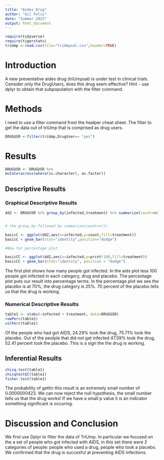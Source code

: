 ```yaml
---
title: "Aides Drug"
author: "Gil Felix"
date: "Summer 2023"
output: html_document
---
```


```r
require(tidyverse)
require(tigerstats)
triUmp <-read.csv(file="triUmpsal.csv",header=TRUE)
```

# Introduction

<!--In this section you explain what you are trying to show.  Where did the data come from?  What is the research or other question you are trying to answer?.  If you skimp in this section expect to be marked down in your grade. Paint a picture of the project a couple of paragraphs is expected!-->

A new  preventative aides drug (triUmpsal) is under test in clinical trials. Consider only the DrugUsers, does this drug seem effective?  Hint - use dplyr to obtain that subpopulation with the filter command.

# Methods

<!--Decide on your methods:  use "variable analysis" or other appropriate descriptors.  Make sure to choose at least one graphical method and at least one numerical method. Discuss what data manipulations may be needed for example subsetting or other binning procedures and what sort of graphical displays and inferential tools will be used!-->

I need to use a filter command from the healper cheat sheet. The filter to get the data out of triUmp that is comprised as drug users. 

```r
DRUGUSR <-filter(triUmp,DrugUser== "yes")
```


# Results

<!--Divide this section into two sub-sections:  One for your descriptive  results and one for your inferential results.!-->

```r
DRUGUSR <- DRUGUSR %>%
mutate(across(where(is.character), as.factor))
```

## Descriptive Results

### Graphical Descriptive Results

<!--Graphical results here.  Make sure to show your code.  Provide appropriate labels for axes, giving units if possible, and provide a good title for the graph, too.  Use the graphical results to describe the patterns if any that exist in the data as focused toward the research question. Bottom line is to explain the features of the graph that are relevant to conforming or departing to what is expected by your null hypothesis !-->

```r
dd2 <- DRUGUSR %>% group_by(infected,treatment) %>% summarize(count=n()) %>% mutate(prcnt=count/sum(count))


# the group_by followed by summarize(count=n())

basicC <- ggplot(dd2,aes(x=infected,y=count,fill=treatment))
basicC + geom_bar(stat="identity",position="dodge")

#Now for percentage plot

basicCC <- ggplot(dd2,aes(x=infected,y=prcnt*100,fill=treatment)) 
basicCC + geom_bar(stat="identity", position = "dodge")
```

The first plot shows how many people got infected. In the aids plot less 100 people got infected in each category, drug and placebo. The percentage plot puts our result into percentage terms. In the percentage plot we see the placebo is at 70%, the drug category is 25%. 70 percent of the placebo tells us that the drug is working. 

### Numerical Descriptive Results

<!--Numerical results go here. Use the numerical results to describe the patterns if any that exist in the data as focused toward the research question!-->

```r
table1 <- xtabs(~infected + treatment, data=DRUGUSR)
rowPerc(table1)
colPerc(table1)
```
Of the people who had got AIDS, 24.29% took the drug, 75.71% took the placebo. Out of the peolple that did not get infected 47.59% took the drug, 52.41 percent took the placebo. This is a sign the the drug is working. 

## Inferential Results

<!--State hypothesis clearly.  Make sure your discussion of the inferential test covers all the aspects that the test output produces, such as test statistic, p-value etc.  Make a decision about the null hypothesis, explain the assumptions on which the selected test/procedure was based, and why the chosen procedure satisfys the assumptions and is appropriate to answer the research question!-->

```r
chisq.test(table1)
chisqtestGC(table1)
fisher.test(table1)
```
The probability of gettin this result is an extremely small number of 0.0000000423. We can now reject the null hypothesis, the small number tells us that the drug works! If we have a small p value it is an indicator something significant is occuring.

# Discussion and Conclusion

<!--Discussion and conclusion here.  If you found a relationship be sure to consider whether the relationship occurs because one of the variavbles causes the other, or whether they perhasps are related for some other reason.  Watch the chapter 6 videos from the GeorgeTown videos collection.!-->

We first use Dplyr to filter the data of TriUmp. In particular we focused on the a set of people who got infected with AIDS, in this set there were 2 categories of people: people who used a drug, people who took a placebo. We confirmed that the drug is succesful at preventing AIDS infections. 
